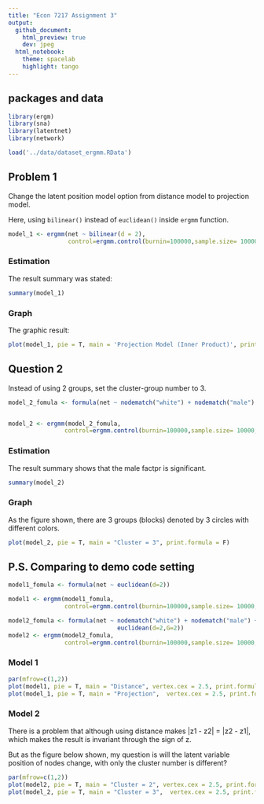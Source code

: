 ```yaml
---
title: "Econ 7217 Assignment 3"
output: 
  github_document:
    html_preview: true
    dev: jpeg
  html_notebook:
    theme: spacelab
    highlight: tango
---
```



## packages and data

```r
library(ergm)
library(sna)
library(latentnet)
library(network)

load('../data/dataset_ergmm.RData')

```


## Problem 1

Change the latent position model option from distance model to projection model.

Here, using `bilinear()` instead of `euclidean()` inside `ergmm` function.


```r
model_1 <- ergmm(net ~ bilinear(d = 2), 
                 control=ergmm.control(burnin=100000,sample.size= 10000,interval=5))
```

### Estimation

The result summary was stated:

```r
summary(model_1)
```

### Graph

The graphic result:

```r
plot(model_1, pie = T, main = 'Projection Model (Inner Product)', print.formula = F)
```

## Question 2

Instead of using 2 groups, set the cluster-group number to 3.

```r
model_2_fomula <- formula(net ~ nodematch("white") + nodematch("male") + euclidean(d=2, G=3))


model_2 <- ergmm(model_2_fomula,
                control=ergmm.control(burnin=100000,sample.size= 10000,interval=5))

```

### Estimation

The result summary shows that the male factpr is significant.

```r
summary(model_2)
```

### Graph

As the figure shown, there are 3 groups (blocks) denoted by 3 circles with different colors.

```r
plot(model_2, pie = T, main = "Cluster = 3", print.formula = F)
```



## P.S. Comparing to demo code setting

```r
model1_fomula <- formula(net ~ euclidean(d=2))

model1 <- ergmm(model1_fomula,
                control=ergmm.control(burnin=100000,sample.size= 10000,interval=5))

model2_fomula <- formula(net ~ nodematch("white") + nodematch("male") +
                               euclidean(d=2,G=2))
model2 <- ergmm(model2_fomula,
                control=ergmm.control(burnin=100000,sample.size= 10000,interval=5))


```

### Model 1
```r
par(mfrow=c(1,2))
plot(model1, pie = T, main = "Distance", vertex.cex = 2.5, print.formula = F)
plot(model_1, pie = T, main = "Projection",  vertex.cex = 2.5, print.formula = F)

```

### Model 2

There is a problem that although using distance makes |z1 - z2| = |z2 - z1|, 
which makes the result is invariant through the sign of z.

But as the figure below shown, my question is will the latent variable position of nodes change,
with only the cluster number is different?

```r
par(mfrow=c(1,2))
plot(model2, pie = T, main = "Cluster = 2", vertex.cex = 2.5, print.formula = F)
plot(model_2, pie = T, main = "Cluster = 3",  vertex.cex = 2.5, print.formula = F)

```




